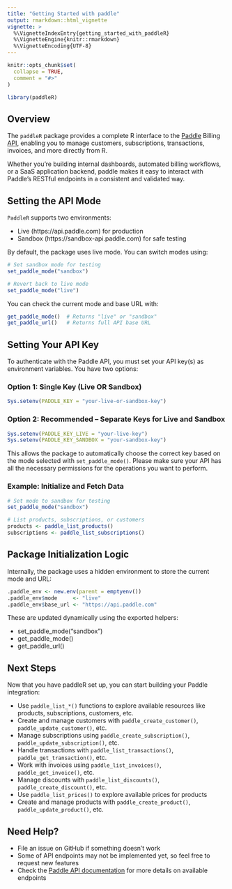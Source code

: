 ```yaml
---
title: "Getting Started with paddle"
output: rmarkdown::html_vignette
vignette: >
  %\VignetteIndexEntry{getting_started_with_paddleR}
  %\VignetteEngine{knitr::rmarkdown}
  %\VignetteEncoding{UTF-8}
---
```


```r
knitr::opts_chunk$set(
  collapse = TRUE,
  comment = "#>"
)
```

```r
library(paddleR)
```

## Overview

The `paddleR` package provides a complete R interface to the [Paddle](https://www.paddle.com/) Billing [API](https://developer.paddle.com/api-reference/overview), enabling you to manage customers, subscriptions, transactions, invoices, and more directly from R.

Whether you're building internal dashboards, automated billing workflows, or a SaaS application backend, paddle makes it easy to interact with Paddle's RESTful endpoints in a consistent and validated way.

## Setting the API Mode

`PaddleR` supports two environments:

* Live (https://api.paddle.com) for production
* Sandbox (https://sandbox-api.paddle.com) for safe testing

By default, the package uses live mode. You can switch modes using:

```r
# Set sandbox mode for testing
set_paddle_mode("sandbox")

# Revert back to live mode
set_paddle_mode("live")
```

You can check the current mode and base URL with:

```r
get_paddle_mode()  # Returns "live" or "sandbox"
get_paddle_url()   # Returns full API base URL
```

## Setting Your API Key

To authenticate with the Paddle API, you must set your API key(s) as environment variables. You have two options:

### Option 1: Single Key (Live OR Sandbox)

```r
Sys.setenv(PADDLE_KEY = "your-live-or-sandbox-key")
```

### Option 2: Recommended – Separate Keys for Live and Sandbox

```r
Sys.setenv(PADDLE_KEY_LIVE = "your-live-key")
Sys.setenv(PADDLE_KEY_SANDBOX = "your-sandbox-key")
```

This allows the package to automatically choose the correct key based on the mode selected with `set_paddle_mode()`. Please make sure your API has all the necessary permissions for the operations you want to perform.

### Example: Initialize and Fetch Data

```r
# Set mode to sandbox for testing
set_paddle_mode("sandbox")

# List products, subscriptions, or customers
products <- paddle_list_products()
subscriptions <- paddle_list_subscriptions()
```

## Package Initialization Logic

Internally, the package uses a hidden environment to store the current mode and URL:

```r
.paddle_env <- new.env(parent = emptyenv())
.paddle_env$mode     <- "live"
.paddle_env$base_url <- "https://api.paddle.com"
```

These are updated dynamically using the exported helpers:

* set_paddle_mode("sandbox")
* get_paddle_mode()
* get_paddle_url()

## Next Steps
Now that you have paddleR set up, you can start building your Paddle integration:

* Use `paddle_list_*()` functions to explore available resources like products, subscriptions, customers, etc.
* Create and manage customers with `paddle_create_customer()`, `paddle_update_customer()`, etc.
* Manage subscriptions using `paddle_create_subscription()`, `paddle_update_subscription()`, etc.
* Handle transactions with `paddle_list_transactions()`, `paddle_get_transaction()`, etc.
* Work with invoices using `paddle_list_invoices()`, `paddle_get_invoice()`, etc.
* Manage discounts with `paddle_list_discounts()`, `paddle_create_discount()`, etc.
* Use `paddle_list_prices()` to explore available prices for products
* Create and manage products with `paddle_create_product()`, `paddle_update_product()`, etc.

## Need Help?

* File an issue on GitHub if something doesn’t work
* Some of API endpoints may not be implemented yet, so feel free to request new features
* Check the [Paddle API documentation](https://developer.paddle.com/api-reference/overview) for more details on available endpoints
